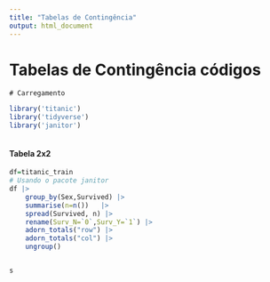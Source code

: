 ```yaml
---
title: "Tabelas de Contingência"
output: html_document
---
```

# Tabelas de Contingência códigos
`# Carregamento `
```r
library('titanic')
library('tidyverse')
library('janitor')



```
#### Tabela 2x2


```r
df=titanic_train
# Usando o pacote janitor
df |> 
    group_by(Sex,Survived) |>  
    summarise(n=n())   |>  
    spread(Survived, n) |>  
    rename(Surv_N=`0`,Surv_Y=`1`) |>  
    adorn_totals("row") |>  
    adorn_totals("col") |> 
    ungroup() 


s

  

   
```

